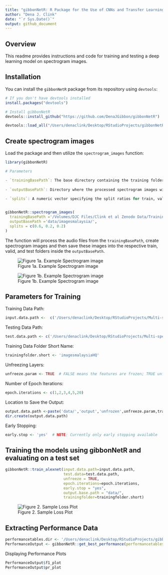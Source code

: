 ```yaml
---
title: "gibbonNetR: R Package for the Use of CNNs and Transfer Learning on Acoustic Data"
author: "Dena J. Clink"
date: "`r Sys.Date()`"
output: github_document
---
```


## Overview

This readme provides instructions and code for training and testing a deep learning model on spectrogram images. 


## Installation

You can install the `gibbonNetR` package from its repository using `devtools`:

```r
# If you don't have devtools installed
install.packages("devtools")

# Install gibbonNetR
devtools::install_github("https://github.com/DenaJGibbon/gibbonNetR")
```


```r
devtools::load_all("/Users/denaclink/Desktop/RStudioProjects/gibbonNetR")
```

## Create spectrogram images

Load the package and then utilize the `spectrogram_images` function:

``` r
library(gibbonNetR)

# Parameters

- `trainingBasePath`: The base directory containing the training folders with audio files.
  
- `outputBasePath`: Directory where the processed spectrogram images will be saved.
  
- `splits`: A numeric vector specifying the split ratios for train, valid, and test sets. The default split is `c(0.8, 0.1, 0.1)` but can be modified by the user.


gibbonNetR::spectrogram_images(
  trainingBasePath ='/Volumes/DJC Files/Clink et al Zenodo Data/TrainingFilesValidated/',
  outputBasePath ='data/imagesmalaysia/',
  splits = c(0.6, 0.2, 0.2)
)


```

The function will process the audio files from the `trainingBasePath`, create spectrogram images and then save these images into the respective train, valid, and test folders inside the `outputBasePath`.

![Figure 1a. Example Spectrogram image](/Users/denaclink/Desktop/RStudioProjects/gibbonNetR/data/imagesmalaysia/train/Gibbons/duet_S10_20180620_080003_1236.64391631774_1254.21379409804_.jpg)

![Figure 1b. Example Spectrogram image](/Users/denaclink/Desktop/RStudioProjects/gibbonNetR/data/imagesmalaysia/train/Gibbons/duet_S10_20180620_080003_1462.01200252694_1479.35785636468_.jpg)

## Parameters for Training

Training Data Path:

```r
input.data.path <-  c('/Users/denaclink/Desktop/RStudioProjects/Multi-species-detector/data/imagesmalaysiaHQ/')
```

Testing Data Path:

```r
test.data.path <- c('/Users/denaclink/Desktop/RStudioProjects/Multi-species-detector/data/imagesmalaysiamaliau/')
```

Training Data Folder Short Name:

```r
trainingfolder.short <- 'imagesmalaysiaHQ'
```

Unfreezing Layers:

```r
unfreeze.param <- TRUE  # FALSE means the features are frozen; TRUE unfrozen
```

Number of Epoch Iterations:

```r
epoch.iterations <- c(1,2,3,4,5,20)
```

Location to Save the Output:

```r
output.data.path <-paste('data/','output','unfrozen',unfreeze.param,trainingfolder.short,'/', sep='_')
dir.create(output.data.path)
```

Early Stopping:

```r
early.stop <- 'yes'  # NOTE: Currently only early stopping available
```

## Training the models using gibbonNetR and evaluating on a test set

```r
gibbonNetR::train_alexnet(input.data.path=input.data.path,
                          test.data=test.data.path,
                          unfreeze = TRUE,
                          epoch.iterations=epoch.iterations,
                          early.stop = "yes",
                          output.base.path = "data/",
                          trainingfolder=trainingfolder.short)
```

![Figure 2. Sample Loss Plot](/Users/denaclink/Desktop/RStudioProjects/gibbonNetR/README_files/sampleloss.png)




## Extracting Performance Data

```r
performancetables.dir <- '/Users/denaclink/Desktop/RStudioProjects/gibbonNetR/data/_output_unfrozen_TRUE_imagesmalaysia_/performance_tables/'
PerformanceOutput <- gibbonNetR::get_best_performance(performancetables.dir=performancetables.dir)

```

Displaying Performance Plots

```r
PerformanceOutput$f1_plot
PerformanceOutput$pr_plot
```




